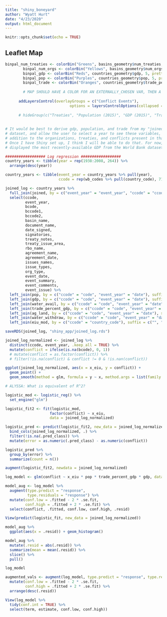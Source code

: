 ```yaml
---
title: "shiny_boneyard"
author: "Wyatt Hurt"
date: "4/23/2020"
output: html_document
---
```


```r
knitr::opts_chunk$set(echo = TRUE)
```

## Leaflet Map
```r
binpal_num_treaties <- colorBin("Greens", basins_geometry$num_treaties, 5, pretty = FALSE, na.color = "#DFDFDF")
        binpal_num_orgs <- colorBin("Yellows", basins_geometry$num_orgs, 5, pretty = FALSE, na.color = "#DFDFDF")
        binpal_gdp <- colorBin("Reds", countries_geometry$gdp, 5, pretty = FALSE, na.color = "#DFDFDF")
        binpal_pop <- colorBin("Purples", countries_geometry$pop, 5, pretty = FALSE, na.color = "#DFDFDF")
        binpal_trade <- colorBin("Oranges", countries_geometry$trade_percent_gdp, 5, pretty = FALSE, na.color = "#DFDFDF")
        
        # MAP SHOULD HAVE A COLOR FOR AN EXTERNALLY_CHOSEN VAR, THEN A MARKER WITH TRAITS OF EACH BASIN
        
      addLayersControl(overlayGroups = c("Conflict Events"),
                             options = layersControlOptions(collapsed = TRUE))
      
      # hideGroup(c("Treaties", "Population (2015)", "GDP (2015)", "Trade % GDP (2015)"))
      
      
# It would be best to derive gdp, population, and trade from my "joined"
# dataset, and allow the user to select a year to see these variables, in
# addition to the organizations, treaties, and conflicts present in that year.
# Once I have Shiny set up, I think I will be able to do that. For now, I just
# displayed the most recently-available GDP from the World Bank dataset (2015).

```

```r
################## Log regression ##################
country_years <- tibble(year = rep(1938:2008, 264)) %>%
  arrange(desc(year))

country_years <- tibble(event_year = country_years %>% pull(year),
                        ccode = rep(wb_codes %>% pull(country_code), 71))

joined_log <- country_years %>%
  full_join(joined, by = c("event_year" = "event_year", "ccode" = "ccode")) %>%
  select(ccode,
         event_year,
         bcode,
         bccode1,
         bccode2,
         basin_name,
         document_name, 
         date_signed, 
         signatories, 
         treaty_notes, 
         treaty_issue_area,
         rbo_name, 
         agreement_name, 
         agreement_date, 
         issues_names, 
         issue_types, 
         org_type,
         event_date,
         event_summary, 
         event_comments, 
         event_issue) %>%
  left_join(pop, by = c("ccode" = "code", "event_year" = "date"), suffix = c("", "_pop")) %>%
  left_join(gdp, by = c("ccode" = "code", "event_year" = "date"), suffix = c("", "_gdp")) %>%
  left_join(water_avail, by = c("ccode" = "code", "event_year" = "date"), suffix = c("", "_water"))%>%
  left_join(trade_percent_gdp, by = c("ccode" = "code", "event_year" = "date"), suffix = c("", "_trade_percent_gdp")) %>%
  left_join(ag_land, by = c("ccode" = "code", "event_year" = "date"), suffix = c("", "_ag_land")) %>%
  left_join(water_withdraw, by = c("ccode" = "code", "event_year" = "date"), suffix = c("", "_water_withdraw")) %>%
  left_join(eiu_mod, by = c("ccode" = "country_code"), suffix = c("", "_eiu_mod"))

saveRDS(joined_log, "shiny_app/joined_log.rds")

joined_log_normalized <- joined_log %>%
  distinct(ccode, event_year, .keep_all = TRUE) %>%
  mutate(conflict = ifelse(is.na(bcode), 0, 1))
  # mutate(conflict = as.factor(conflict)) %>%
  # filter(!is.na(conflict) & conflict != 0 & !is.nan(conflict))

ggplot(joined_log_normalized, aes(x = x_eiu, y = conflict)) + 
  geom_point() + 
  geom_smooth(method = glm, formula = y ~ x, method.args = list(family = "binomial"))

# ALYSSA: What is equivalent of R^2? 

logistic_mod <- logistic_reg() %>%
  set_engine("glm")

logistic_fit2 <- fit(logistic_mod,
                    factor(conflict) ~ x_eiu,
                    data = joined_log_normalized) 

logistic_pred <- predict(logistic_fit2, new_data = joined_log_normalized) %>%
  bind_cols(joined_log_normalized, .) %>%
  filter(!is.na(.pred_class)) %>%
  mutate(error = as.numeric(.pred_class) - as.numeric(conflict))

logistic_pred %>%
  group_by(error) %>%
  summarize(count = n())

augment(logistic_fit2, newdata = joined_log_normalized)

log_model <- glm(conflict ~ x_eiu * pop * trade_percent_gdp * gdp, data = joined_log_normalized)

model_aug <- log_model %>%
  augment(type.predict = "response",
          type.residuals = "response") %>%
  mutate(conf.low = .fitted - 2 * .se.fit,
         conf.high = .fitted + 2 * .se.fit) %>%
  select(conflict, .fitted, conf.low, conf.high, .resid) 

View(predict(logistic_fit, new_data = joined_log_normalized))

model_aug %>%
  ggplot(aes(x = .resid)) + geom_histogram()

model_aug %>%
  mutate(.resid = abs(.resid)) %>%
  summarize(mean = mean(.resid)) %>%
  slice() %>%
  pull()

log_model

augmented_vals <- augment(log_model, type.predict = "response", type.residuals = "response", data = joined_log_normalized) %>%
  mutate(conf.low = .fitted - 2 * .se.fit,
         conf.high = .fitted + 2 * .se.fit) %>%
  arrange(desc(.resid))

View(log_model %>%
  tidy(conf.int = TRUE) %>%
  select(term, estimate, conf.low, conf.high))

```



